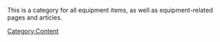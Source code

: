 This is a category for all equipment items, as well as equipment-related pages and articles.
[[Category:Content]]